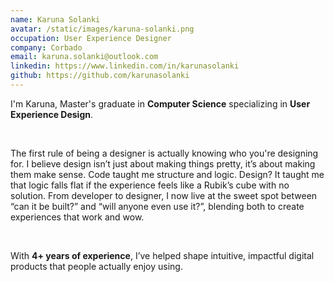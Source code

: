 ```yaml
---
name: Karuna Solanki
avatar: /static/images/karuna-solanki.png
occupation: User Experience Designer
company: Corbado
email: karuna.solanki@outlook.com
linkedin: https://www.linkedin.com/in/karunasolanki
github: https://github.com/karunasolanki
---
```


I'm Karuna, Master's graduate in **Computer Science** specializing in **User Experience Design**.

<br />

The first rule of being a designer is actually knowing who you're designing for. I believe design isn’t just about making things pretty, it’s about making them make sense.
Code taught me structure and logic. Design? It taught me that logic falls flat if the experience feels like a Rubik’s cube with no solution. From developer to designer, I now live at the sweet spot between “can it be built?” and “will anyone even use it?”, blending both to create experiences that work and wow.

<br />

With **4+ years of experience**, I’ve helped shape intuitive, impactful digital products that people actually enjoy using.
